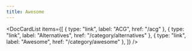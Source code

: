 ```yaml
---
title: Awesome
---
```



<DocCardList
  items={[
    { type: "link", label: "ACG", href: "/acg" },
    { type: "link", label: "Alternatives", href: "/category/alternatives" },
    { type: "link", label: "Awesome", href: "/category/awesome" },
  ]}
/>
